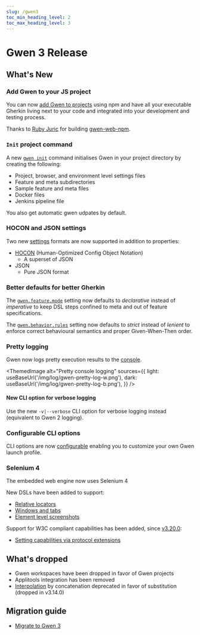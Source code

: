 ```yaml
--- 
slug: /gwen3
toc_min_heading_level: 2
toc_max_heading_level: 3
---
```



# Gwen 3 Release

## What's New

### Add Gwen to your JS project

You can now [add Gwen to projects](/docs/get-started) using npm and have all your executable Gherkin living next to your code and integrated into your development and testing process.

Thanks to [Ruby Juric](https://github.com/Sorixelle) for building [gwen-web-npm](https://github.com/gwen-interpreter/gwen-web-npm).

### `Init` project command

A new [`gwen init`](/docs/cli#init-command) command initialises Gwen in your project directory by creating the following:

- Project, browser, and environment level settings files
- Feature and meta subdirectories
- Sample feature and meta files
- Docker files
- Jenkins pipeline file

You also get automatic gwen udpates by default.

### HOCON and JSON settings

Two new [settings](/docs/settings) formats are now supported in addition to properties:

- [HOCON](https://github.com/lightbend/config/blob/master/HOCON.md#hocon-human-optimized-config-object-notation) (Human-Optimized Config Object Notation)
  - A superset of JSON
- JSON
  - Pure JSON format

### Better defaults for better Gherkin

The [`gwen.feature.mode`](/docs/settings/reference#gwen-feature-mode) setting now defaults to *declarative* instead of *imperative* to keep DSL steps confined to meta and out of feature specifications.

The [`gwen.behavior.rules`](/docs/settings/reference#gwen-behavior-rules) setting now defaults to *strict* instead of *lenient* to enforce correct behavioural semantics and proper Given-When-Then order.

### Pretty logging

Gwen now logs pretty execution results to the [console](/docs/reports/console).

<ThemedImage
  alt="Pretty console logging"
  sources={{
    light: useBaseUrl('/img/log/gwen-pretty-log-w.png'),
    dark: useBaseUrl('/img/log/gwen-pretty-log-b.png'),
  }}
/>

#### New CLI option for verbose logging

Use the new `-v|--verbose` CLI option for verbose logging instead (equivalent to Gwen 2 logging).

### Configurable CLI options

CLI options are now [configurable](/docs/settings/reference#cli-settings) enabling you to customize your own Gwen launch profile.

### Selenium 4

The embedded web engine now uses Selenium 4

New DSLs have been added to support:

- [Relative locators](/docs/dsl/reference#relative-locators)
- [Windows and tabs](/docs/dsl/reference#windows-and-tabs)
- [Element level screenshots](/docs/dsl/reference#element-level-screenshots)

Support for W3C compliant capabilities has been added, since [v3.20.0](https://github.com/gwen-interpreter/gwen-web/releases/tag/v3.20.0):
- [Setting capabilities via protocol extensions](/docs/settings/reference#gwen-web-capabilities)

## What's dropped

- Gwen workspaces have been dropped in favor of Gwen projects
- Applitools integration has been removed
- [Interpolation](/docs/string-interpolation#interpolation-by-substitution) by concatenation deprecated in favor of substitution (dropped in <Link to="https://github.com/gwen-interpreter/gwen-web/releases/tag/v3.14.0">v3.14.0</Link>)

## Migration guide

- [Migrate to Gwen 3](/docs/gwen3/migration)
